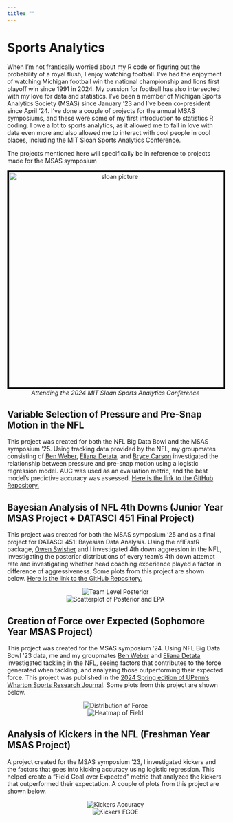 ```yaml
---
title: ""
---
```


# Sports Analytics

When I'm not frantically worried about my R code or figuring out the probability of a royal flush, I enjoy watching football. I've had the enjoyment of watching Michigan football win the national championship and lions first playoff win since 1991 in 2024. My passion for football has also intersected with my love for data and statistics. I've been a member of Michigan Sports Analytics Society (MSAS) since January '23 and I've been co-president since April '24. I've done a couple of projects for the annual MSAS symposiums, and these were some of my first introduction to statistics R coding. I owe a lot to sports analytics, as it allowed me to fall in love with data even more and also allowed me to interact with cool people in cool places, including the MIT Sloan Sports Analytics Conference.

The projects mentioned here will specifically be in reference to projects made for the MSAS symposium

<div style="text-align: center;">
  <img src="images/sloan-image.jpg" alt="sloan picture" width="500" style="border: 4px solid black;"/>
  <br/>
  <em>Attending the 2024 MIT Sloan Sports Analytics Conference</em>
</div>

## Variable Selection of Pressure and Pre-Snap Motion in the NFL

This project was created for both the NFL Big Data Bowl and the MSAS symposium '25. Using tracking data provided by the NFL, my groupmates consisting of [Ben Weber](https://www.linkedin.com/in/benweber5700/), [Eliana Detata](https://www.linkedin.com/in/eliana-detata-38867524a/), and [Bryce Carson](https://www.linkedin.com/in/brycecarson1/) investigated the relationship between pressure and pre-snap motion using a logistic regression model. AUC was used as an evaluation metric, and the best model's predictive accuracy was assessed. [Here is the link to the GitHub Repository.](https://github.com/owen-hy/NFL-BDB)

## Bayesian Analysis of NFL 4th Downs (Junior Year MSAS Project + DATASCI 451 Final Project)

This project was created for both the MSAS symposium '25 and as a final project for DATASCI 451: Bayesian Data Analysis. Using the nflFastR package, [Owen Swisher](https://www.linkedin.com/in/owen-swisher/) and I investigated 4th down aggression in the NFL, investigating the posterior distributions of every team's 4th down attempt rate and investigating whether head coaching experience played a factor in difference of aggressiveness. Some plots from this project are shown below. [Here is the link to the GitHub Repository.](https://github.com/owen-hy/Bayes-4thDown)

<div style="text-align: center;">
  <img src="images/Bayes-Team.png" alt="Team Level Posterior"/>
  <br/>
  <img src="images/Scatter-Bayes.png" alt="Scatterplot of Posterior and EPA"/>
</div>

## Creation of Force over Expected (Sophomore Year MSAS Project)

This project was created for the MSAS symposium '24. Using NFL Big Data Bowl '23 data, me and my groupmates [Ben Weber](https://www.linkedin.com/in/benweber5700/) and [Eliana Detata](https://www.linkedin.com/in/eliana-detata-38867524a/) investigated tackling in the NFL, seeing factors that contributes to the force generated when tackling, and analyzing those outperforming their expected force. This project was published in the [2024 Spring edition of UPenn's Wharton Sports Research Journal](https://wsb.wharton.upenn.edu/wharton-sports-analytics-journal-2/2024-spring-edition/#Yoo). Some plots from this project are shown below. 

<div style="text-align: center;">
  <img src="images/distribution.png" alt="Distribution of Force"/>
  <br/>
  <img src="images/field_heatmap.png" alt="Heatmap of Field"/>
</div>

## Analysis of Kickers in the NFL (Freshman Year MSAS Project)

A project created for the MSAS symposium '23, I investigated kickers and the factors that goes into kicking accuracy using logistic regression. This helped create a "Field Goal over Expected" metric that analyzed the kickers that outperformed their expectation. A couple of plots from this project are shown below. 

<div style="text-align: center;">
  <img src="images/distance-success.png" alt="Kickers Accuracy"/>
  <br/>
  <img src="images/kicker_oe.png" alt="Kickers FGOE"/>
</div>
